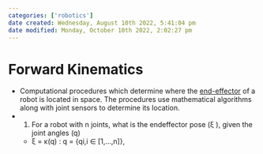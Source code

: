 ```yaml
---
categories: ['robotics']
date created: Wednesday, August 10th 2022, 5:41:04 pm
date modified: Monday, October 10th 2022, 2:02:27 pm
---
```


# Forward Kinematics
- Computational procedures which determine where the [end-effector](End-effector.qmd) of a robot is located in space. The procedures use mathematical algorithms along with joint sensors to determine its location.
- 1. For a robot with n joints, what is the endeffector pose (ξ ), given the joint angles (q)
    - ξ = κ(q) : q = {qi,i ∈ [1,…,n]},



